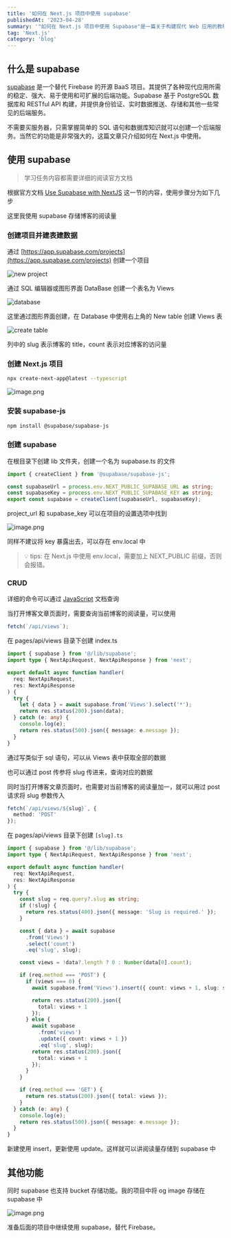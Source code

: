 ```yaml
---
title: '如何在 Next.js 项目中使用 supabase'
publishedAt: '2023-04-28'
summary: '"如何在 Next.js 项目中使用 Supabase"是一篇关于构建现代 Web 应用的教程，其中详细介绍了如何在你的 Next.js 应用程序中集成Supabase，这是一个开源后端即服务平台，可以提供认证、实时数据库和存储等功能。通过本文，你将学会如何创建 Supabase 帐户、初始化应用程序、进行身份验证并与其 API 进行交互。此外，你还将了解到如何使用 Supabase 实现实时数据更新以及如何处理表格的 CRUD 操作。如果你正在寻找一种简单而可靠的方式来管理你的应用程序后端，那么这篇文章是值得一读的。'
tag: 'Next.js'
category: 'blog'
---
```


## 什么是 supabase

[supabase](https://supabase.com/) 是一个替代 Firebase 的开源 BaaS 项目。其提供了各种现代应用所需的稳定、强大、易于使用和可扩展的后端功能。Supabase 基于 PostgreSQL 数据库和 RESTful API 构建，并提供身份验证、实时数据推送、存储和其他一些常见的后端服务。

不需要买服务器，只需掌握简单的 SQL 语句和数据库知识就可以创建一个后端服务。当然它的功能是非常强大的，这篇文章只介绍如何在 Next.js 中使用。

## 使用 supabase

> 学习任务内容都需要详细的阅读官方文档

根据官方文档 [Use Supabase with NextJS](https://supabase.com/docs/guides/getting-started/quickstarts/nextjs) 这一节的内容，使用步骤分为如下几步

这里我使用 supabase 存储博客的阅读量

### 创建项目并建表建数据

通过 [https://app.supabase.com/projects](https://app.supabase.com/projects) 创建一个项目

![new project](https://obsidian-picgo-le.oss-cn-hangzhou.aliyuncs.com/img/202304281348913.png)

通过 SQL 编辑器或图形界面 DataBase 创建一个表名为 Views

![database](https://obsidian-picgo-le.oss-cn-hangzhou.aliyuncs.com/img/202304281355938.png)

这里通过图形界面创建，在 Database 中使用右上角的 New table 创建 Views 表

![create table](https://obsidian-picgo-le.oss-cn-hangzhou.aliyuncs.com/img/20230428140235.png)

列中的 slug 表示博客的 title，count 表示对应博客的访问量

### 创建 Next.js 项目

```bash
npx create-next-app@latest --typescript
```

![image.png](https://obsidian-picgo-le.oss-cn-hangzhou.aliyuncs.com/img/20230428141104.png)

### 安装 supabase-js

```bash
npm install @supabase/supabase-js
```

### 创建 supabase

在根目录下创建 lib 文件夹，创建一个名为 supabase.ts 的文件

```typescript
import { createClient } from '@supabase/supabase-js';

const supabaseUrl = process.env.NEXT_PUBLIC_SUPABASE_URL as string;
const supabaseKey = process.env.NEXT_PUBLIC_SUPABASE_KEY as string;
export const supabase = createClient(supabaseUrl, supabaseKey);
```

project_url 和 supabase_key 可以在项目的设置选项中找到

![image.png](https://obsidian-picgo-le.oss-cn-hangzhou.aliyuncs.com/img/20230428142236.png)

同样不建议将 key 暴露出去，可以存在 env.local 中

> 💡 tips: 在 Next.js 中使用 env.local，需要加上 NEXT_PUBLIC 前缀，否则会报错。

### CRUD

详细的命令可以通过 [JavaScript](https://supabase.com/docs/reference/javascript/installing) 文档查询

当打开博客文章页面时，需要查询当前博客的阅读量，可以使用

```typescript
fetch(`/api/views`);
```

在 pages/api/views 目录下创建 index.ts

```typescript
import { supabase } from '@/lib/supabase';
import type { NextApiRequest, NextApiResponse } from 'next';

export default async function handler(
  req: NextApiRequest,
  res: NextApiResponse
) {
  try {
    let { data } = await supabase.from('Views').select('*');
    return res.status(200).json(data);
  } catch (e: any) {
    console.log(e);
    return res.status(500).json({ message: e.message });
  }
}
```

通过写类似于 sql 语句，可以从 Views 表中获取全部的数据

也可以通过 post 传参将 slug 传进来，查询对应的数据

同时当打开博客文章页面时，也需要对当前博客的阅读量加一，就可以用过 post 请求将 slug 参数传入

```typescript
fetch(`/api/views/${slug}`, {
  method: 'POST'
});
```

在 pages/api/views 目录下创建 `[slug].ts`

```typescript
import { supabase } from '@/lib/supabase';
import type { NextApiRequest, NextApiResponse } from 'next';

export default async function handler(
  req: NextApiRequest,
  res: NextApiResponse
) {
  try {
    const slug = req.query?.slug as string;
    if (!slug) {
      return res.status(400).json({ message: 'Slug is required.' });
    }

    const { data } = await supabase
      .from('Views')
      .select('count')
      .eq('slug', slug);

    const views = !data?.length ? 0 : Number(data[0].count);

    if (req.method === 'POST') {
      if (views === 0) {
        await supabase.from('Views').insert({ count: views + 1, slug: slug });

        return res.status(200).json({
          total: views + 1
        });
      } else {
        await supabase
          .from('views')
          .update({ count: views + 1 })
          .eq('slug', slug);
        return res.status(200).json({
          total: views + 1
        });
      }
    }

    if (req.method === 'GET') {
      return res.status(200).json({ total: views });
    }
  } catch (e: any) {
    console.log(e);
    return res.status(500).json({ message: e.message });
  }
}
```

新建使用 insert，更新使用 update。这样就可以讲阅读量存储到 supabase 中

## 其他功能

同时 supabase 也支持 bucket 存储功能。我的项目中将 og image 存储在 supabase 中

![image.png](https://obsidian-picgo-le.oss-cn-hangzhou.aliyuncs.com/img/20230428145812.png)

准备后面的项目中继续使用 supabase，替代 Firebase。
